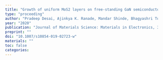 ```yaml
---
title: "Growth of uniform MoS2 layers on free-standing GaN semiconductor for vertical heterojunction device application"
type: "proceeding"
author: "Pradeep Desai, Ajinkya K. Ranade, Mandar Shinde, Bhagyashri Todankar, Rakesh D. Mahyavanshi , Masaki Tanemura, Golap Kalita"
year: "2020"
publication: "Journal of Materials Science: Materials in Electronics, 31, 2040-2048, 2020."
preprint: ""
doi: "10.1007/s10854-019-02723-w"
materials: ""
toc: false
categories:
---
```

